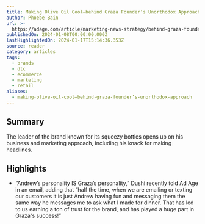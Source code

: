```yaml
---
title: Making Olive Oil Cool—behind Graza Founder’s Unorthodox Approach
author: Phoebe Bain
url: >-
  https://adage.com/article/marketing-news-strategy/behind-graza-founder-andrew-benins-unorthodox-approach/2535281
publishedOn: 2024-01-08T00:00:00.000Z
lastHighlightedOn: 2024-01-17T15:14:36.353Z
source: reader
category: articles
tags:
  - brands
  - dtc
  - ecommerce
  - marketing
  - retail
aliases:
  - making-olive-oil-cool—behind-graza-founder’s-unorthodox-approach
---
```

## Summary

The leader of the brand known for its squeezy bottles opens up on his business and marketing approach, including his knack for making headlines.

## Highlights
- “Andrew’s personality IS Graza’s personality,” Dushi recently told Ad Age in an email, adding that “half the time, when we are emailing or texting our customers it is just Andrew having fun and messaging them the same way he messages me to ask what I made for dinner. That has led to us earning a ton of trust for the brand, and has played a huge part in Graza's success!”
